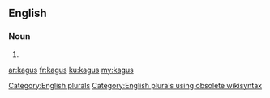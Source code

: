 ==English==

===Noun===
{{head|en}}

# {{plural of|kagu}}

[[Category:English plurals]][[Category:English plurals using obsolete wikisyntax]]

[[ar:kagus]]
[[fr:kagus]]
[[ku:kagus]]
[[my:kagus]]